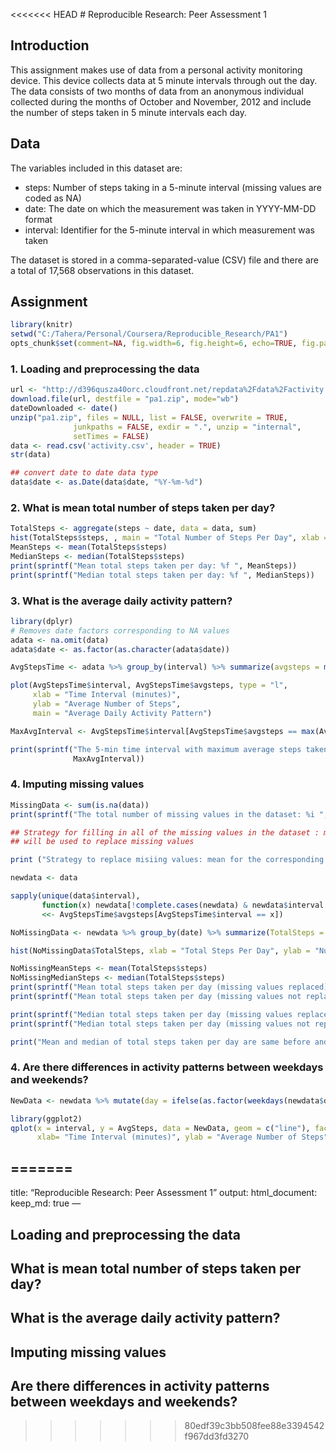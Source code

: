 <<<<<<< HEAD
# Reproducible Research: Peer Assessment 1

## Introduction
This assignment makes use of data from a personal activity monitoring device. This device collects data at 5 minute intervals through out the day. The data consists of two months of data from an anonymous individual collected during the months of October and November, 2012 and include the number of steps taken in 5 minute intervals each day.

## Data
The variables included in this dataset are:

- steps: Number of steps taking in a 5-minute interval (missing values are coded as NA)
- date: The date on which the measurement was taken in YYYY-MM-DD format
- interval: Identifier for the 5-minute interval in which measurement was taken

The dataset is stored in a comma-separated-value (CSV) file and there are a total of 17,568 observations in this dataset.

## Assignment

```r
library(knitr)
setwd("C:/Tahera/Personal/Coursera/Reproducible_Research/PA1")
opts_chunk$set(comment=NA, fig.width=6, fig.height=6, echo=TRUE, fig.path='figures/PA-' )
```

### 1. Loading and preprocessing the data

```r
url <- "http://d396qusza40orc.cloudfront.net/repdata%2Fdata%2Factivity.zip"
download.file(url, destfile = "pa1.zip", mode="wb")
dateDownloaded <- date()
unzip("pa1.zip", files = NULL, list = FALSE, overwrite = TRUE,
              junkpaths = FALSE, exdir = ".", unzip = "internal",
              setTimes = FALSE)
data <- read.csv('activity.csv', header = TRUE)
str(data)

## convert date to date data type
data$date <- as.Date(data$date, "%Y-%m-%d") 

```
### 2. What is mean total number of steps taken per day?
```r

TotalSteps <- aggregate(steps ~ date, data = data, sum)
hist(TotalSteps$steps, , main = "Total Number of Steps Per Day", xlab = "day", col = "blue")
MeanSteps <- mean(TotalSteps$steps)
MedianSteps <- median(TotalSteps$steps)
print(sprintf("Mean total steps taken per day: %f ", MeanSteps))
print(sprintf("Median total steps taken per day: %f ", MedianSteps))

```
### 3. What is the average daily activity pattern?
```r
library(dplyr)
# Removes date factors corresponding to NA values
adata <- na.omit(data)
adata$date <- as.factor(as.character(adata$date))

AvgStepsTime <- adata %>% group_by(interval) %>% summarize(avgsteps = mean(steps), na.rm = TRUE)

plot(AvgStepsTime$interval, AvgStepsTime$avgsteps, type = "l",
     xlab = "Time Interval (minutes)", 
     ylab = "Average Number of Steps", 
     main = "Average Daily Activity Pattern") 

MaxAvgInterval <- AvgStepsTime$interval[AvgStepsTime$avgsteps == max(AvgStepsTime$avgsteps)]

print(sprintf("The 5-min time interval with maximum average steps taken per day: %i ", 
              MaxAvgInterval))
```
### 4. Imputing missing values
```r
MissingData <- sum(is.na(data))
print(sprintf("The total number of missing values in the dataset: %i ", MissingData))

## Strategy for filling in all of the missing values in the dataset : mean for that 5-minute interval
## will be used to replace missing values

print ("Strategy to replace misiing values: mean for the corresponding 5-minute interval will be used to replace missing values")

newdata <- data

sapply(unique(data$interval), 
       function(x) newdata[!complete.cases(newdata) & newdata$interval ==x, 1]
       <<- AvgStepsTime$avgsteps[AvgStepsTime$interval == x])

NoMissingData <- newdata %>% group_by(date) %>% summarize(TotalSteps = sum(steps, na.rm = TRUE))

hist(NoMissingData$TotalSteps, xlab = "Total Steps Per Day", ylab = "Number of Days", main = "Frequency of Total Steps in a Day", col = "red")

NoMissingMeanSteps <- mean(TotalSteps$steps)
NoMissingMedianSteps <- median(TotalSteps$steps)
print(sprintf("Mean total steps taken per day (missing values replaced): %f ", NoMissingMeanSteps))
print(sprintf("Mean total steps taken per day (missing values not replaced): %f ", MeanSteps))

print(sprintf("Median total steps taken per day (missing values replaced): %f ", NoMissingMedianSteps))
print(sprintf("Median total steps taken per day (missing values not replaced): %f ", MedianSteps))

print("Mean and median of total steps taken per day are same before and after replacing missing values ")

```
### 4. Are there differences in activity patterns between weekdays and weekends?
```r
NewData <- newdata %>% mutate(day = ifelse(as.factor(weekdays(newdata$date)) == c("Saturday", "Sunday"), "weekend", "weekday")) %>% group_by (interval, day) %>% summarize(AvgSteps = mean(steps))

library(ggplot2)
qplot(x = interval, y = AvgSteps, data = NewData, geom = c("line"), facets = day~., 
      xlab= "Time Interval (minutes)", ylab = "Average Number of Steps", main = "Activity Patterns Between Weekdays and Weekends")

```










=======
---
title: "Reproducible Research: Peer Assessment 1"
output: 
  html_document:
    keep_md: true
---


## Loading and preprocessing the data



## What is mean total number of steps taken per day?



## What is the average daily activity pattern?



## Imputing missing values



## Are there differences in activity patterns between weekdays and weekends?
>>>>>>> 80edf39c3bb508fee88e3394542f967dd3fd3270
